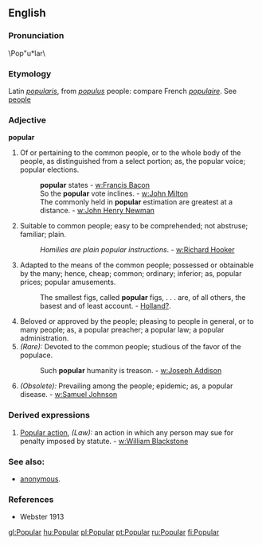 {{Wikipedia}}
==English==
===Pronunciation===
\Pop"u*lar\
===Etymology===
Latin ''[[popularis]]'', from ''[[populus]]'' people: compare French ''[[populaire]]''. See [[people]]
===Adjective===
'''popular'''
#Of or pertaining to the common people, or to the whole body of the people, as distinguished from a select portion; as, the popular voice; popular elections. 
#:'''popular''' states - [[w:Francis Bacon]]
#:So the '''popular''' vote inclines. - [[w:John Milton]]
#:The commonly held in '''popular''' estimation are greatest at a distance. - [[w:John Henry Newman]]
#Suitable to common people; easy to be comprehended; not abstruse; familiar; plain.
#:''Homilies are plain popular instructions''. - [[w:Richard Hooker]]
#Adapted to the means of the common people; possessed or obtainable by the many; hence, cheap; common; ordinary; inferior; as, popular prices; popular amusements.
#:The smallest figs, called '''popular''' figs, . . . are, of all others, the basest and of least account. - [[Holland?]].
#Beloved or approved by the people; pleasing to people in general, or to many people; as, a popular preacher; a popular law; a popular administration.
#''(Rare):'' Devoted to the common people; studious of the favor of the populace. 
#:Such '''popular''' humanity is treason. - [[w:Joseph Addison]]
#''(Obsolete):'' Prevailing among the people; epidemic; as, a popular disease. - [[w:Samuel Johnson]]

===Derived expressions===
#[[w:Popular action|Popular action]], ''(Law):'' an action in which any person may sue for penalty imposed by statute. - [[w:William Blackstone]]

===See also:=== 
*[[anonymous]].
===References===
*Webster 1913

[[gl:Popular]]
[[hu:Popular]]
[[pl:Popular]]
[[pt:Popular]]
[[ru:Popular]]
[[fi:Popular]]